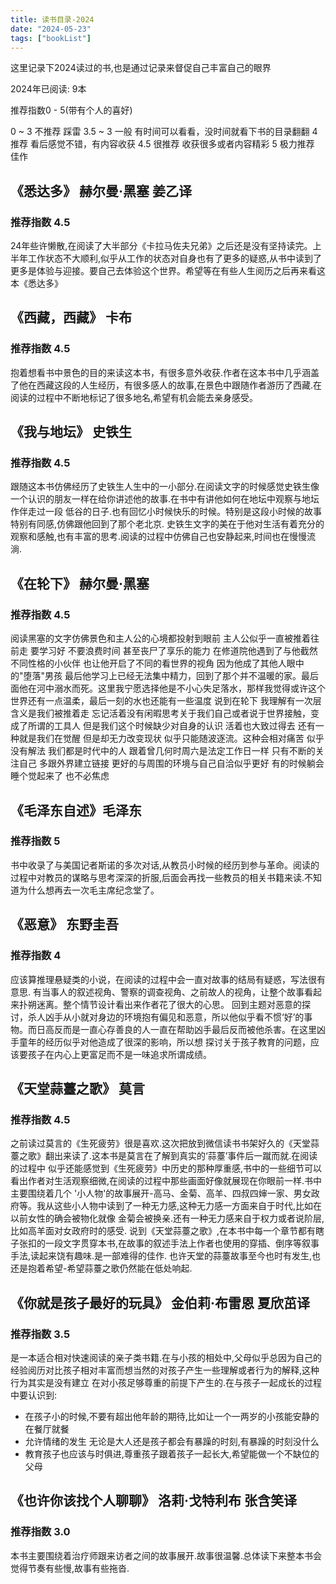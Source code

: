 ```yaml
---
title: 读书目录-2024
date: "2024-05-23"
tags: ["bookList"]
---
```


这里记录下2024读过的书,也是通过记录来督促自己丰富自己的眼界

2024年已阅读: 9本

推荐指数0 - 5(带有个人的喜好)

0 ~ 3 不推荐 踩雷
3.5 ~ 3 一般 有时间可以看看，没时间就看下书的目录翻翻 
4  推荐 看后感觉不错，有内容收获
4.5 很推荐 收获很多或者内容精彩
5 极力推荐  佳作

## 《悉达多》 赫尔曼·黑塞 姜乙译

### 推荐指数 4.5 
24年些许懒散,在阅读了大半部分《卡拉马佐夫兄弟》之后还是没有坚持读完。上半年工作状态不大顺利,似乎从工作的状态对自身也有了更多的疑惑,从书中读到了更多是体验与迎接。要自己去体验这个世界。希望等在有些人生阅历之后再来看这本《悉达多》

## 《西藏，西藏》 卡布

### 推荐指数 4.5
抱着想看书中景色的目的来读这本书，有很多意外收获.作者在这本书中几乎涵盖了他在西藏这段的人生经历，有很多感人的故事,在景色中跟随作者游历了西藏.在阅读的过程中不断地标记了很多地名,希望有机会能去亲身感受。

## 《我与地坛》 史铁生

### 推荐指数 4.5
跟随这本书仿佛经历了史铁生人生中的一小部分.在阅读文字的时候感觉史铁生像一个认识的朋友一样在给你讲述他的故事.在书中有讲他如何在地坛中观察与地坛作伴走过一段
低谷的日子.也有回忆小时候快乐的时候。特别是这段小时候的故事特别有同感,仿佛跟他回到了那个老北京.
史铁生文字的美在于他对生活有着充分的观察和感触,也有丰富的思考.阅读的过程中仿佛自己也安静起来,时间也在慢慢流淌.

## 《在轮下》 赫尔曼·黑塞
### 推荐指数 4.5
阅读黑塞的文字仿佛景色和主人公的心境都投射到眼前
主人公似乎一直被推着往前走 要学习好  不要浪费时间 甚至丧尸了享乐的能力 在修道院他遇到了与他截然不同性格的小伙伴 也让他开启了不同的看世界的视角  因为他成了其他人眼中的"堕落"男孩
最后他学习上已经无法集中精力，回到了那个并不温暖的家。最后面他在河中溺水而死。这里我宁愿选择他是不小心失足落水，那样我觉得或许这个世界还有一点温柔，最后一刻的水也还能有一些温度
说到在轮下 我理解有一次层含义是我们被推着走 忘记活着没有闲暇思考关于我们自己或者说于世界接触，变成了所谓的工具人 但是我们这个时候缺少对自身的认识 活着也大致过得去
还有一种就是我们在觉醒 但是却无力改变现状 似乎只能随波逐流。这种会相对痛苦
似乎没有解法 我们都是时代中的人 跟着曾几何时周六是法定工作日一样 只有不断的关注自己 多跟外界建立链接 更好的与周围的环境与自己自洽似乎更好
有的时候躺会睡个觉起来了 也不必焦虑

## 《毛泽东自述》毛泽东

### 推荐指数 5
书中收录了与美国记者斯诺的多次对话,从教员小时候的经历到参与革命。阅读的过程中对教员的谋略与思考深深的折服,后面会再找一些教员的相关书籍来读.不知道为什么想再去一次毛主席纪念堂了。

## 《恶意》 东野圭吾

### 推荐指数 4
应该算推理悬疑类的小说，在阅读的过程中会一直对故事的结局有疑惑，写法很有意思. 有当事人的叙述视角、警察的调查视角、之前故人的视角，让整个故事看起来扑朔迷离。整个情节设计看出来作者花了很大的心思。
回到主题对恶意的探讨，杀人凶手从小就对身边的环境抱有偏见和恶意，所以他似乎看不惯‘好’的事物。而日高反而是一直心存善良的人一直在帮助凶手最后反而被他杀害。在这里凶手童年的经历似乎对他造成了很深的影响，所以想
探讨关于孩子教育的问题，应该要孩子在内心上更富足而不是一味追求所谓成绩。

## 《天堂蒜薹之歌》 莫言

### 推荐指数 4.5
之前读过莫言的《生死疲劳》很是喜欢.这次把放到微信读书书架好久的《天堂蒜薹之歌》翻出来读了.这本书是莫言在了解到真实的‘蒜薹’事件后一蹴而就.在阅读的过程中
似乎还能感觉到《生死疲劳》中历史的那种厚重感,书中的一些细节可以看出作者对生活观察细微,在阅读的过程中那些画面好像就展现在你眼前一样.书中主要围绕着几个
'小人物'的故事展开-高马、金菊、高羊、四叔四婶一家、男女政府等。我从这些小人物中读到了一种无力感,这种无力感一方面来自于时代,比如在以前女性的确会被物化就像
金菊会被换亲.还有一种无力感来自于权力或者说阶层,比如高羊面对女政府时的感受.
说到《天堂蒜薹之歌》,在本书中每一个章节都有瞎子张扣的一段文字贯穿本书,在故事的叙述手法上作者也使用的穿插、倒序等叙事手法,读起来饶有趣味.是一部难得的佳作.
也许天堂的蒜薹故事至今也时有发生,也还是抱着希望-希望蒜薹之歌仍然能在低处响起.

## 《你就是孩子最好的玩具》 金伯莉·布雷恩 夏欣茁译

### 推荐指数 3.5
是一本适合相对快速阅读的亲子类书籍.在与小孩的相处中,父母似乎总因为自己的经验阅历对比孩子相对丰富而想当然的对孩子产生一些理解或者行为的解释,这种行为其实是没有建立
在对小孩足够尊重的前提下产生的.在与孩子一起成长的过程中要认识到:
* 在孩子小的时候,不要有超出他年龄的期待,比如让一个一两岁的小孩能安静的在餐厅就餐
* 允许情绪的发生 无论是大人还是孩子都会有暴躁的时刻,有暴躁的时刻没什么
* 教育孩子也应该与时俱进,尊重孩子跟着孩子一起长大,希望能做一个不缺位的父母

## 《也许你该找个人聊聊》 洛莉·戈特利布 张含笑译

### 推荐指数 3.0
本书主要围绕着治疗师跟来访者之间的故事展开.故事很温馨.总体读下来整本书会觉得节奏有些慢,故事有些拖沓.







